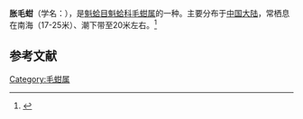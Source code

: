 {{Speciesbox
| name = 胀毛蚶
| image = 
| image_width = 
| genus = Scapharca
| species = globosa
| authority = (Reeve)
}}
'''胀毛蚶'''（学名：''{{lang|la|Scapharca globosa}}''），是[[魁蛤目|魁蛤目]][[魁蛤科|魁蛤科]][[毛蚶属|毛蚶属]]的一种。主要分布于[[中国大陆|中国大陆]]，常栖息在南海（17-25米）、潮下带至20米左右。<ref>{{cite web|url=http://shell.sinica.edu.tw/chinese/shellbase_detail.php?science_no=3599|title=国际贝库：胀毛蚶|publisher=台湾贝类资料库|accessdate=2009-08-11}}</ref>

== 参考文献 ==
{{reflist|2}}
{{Taxonbar|from=Q13368051}}

[[Category:毛蚶属|Category:毛蚶属]]
